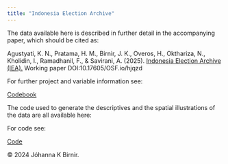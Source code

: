 ```yaml
---
title: "Indonesia Election Archive"
---
```


The data available here is described in further detail in the accompanying paper, which should be cited as:

Agustyati, K. N., Pratama, H. M., Birnir, J. K., Overos, H., Okthariza, N., Kholidin, I., Ramadhanil, F., & Savirani, A. (2025). [Indonesia Election Archive (IEA).](IEA.pdf) Working paper DOI:10.17605/OSF.io/hjqzd

For further project and variable information see:

[Codebook](Codebook.pdf)

The code used to generate the descriptives and the spatial illustrations of the data are all available here:

For code see:

[Code](code.py)

© 2024 Jóhanna K Birnir.
